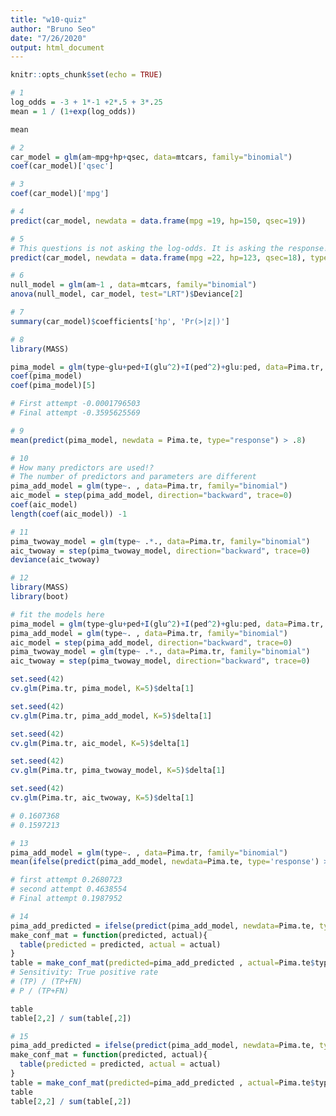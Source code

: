 ```yaml
---
title: "w10-quiz"
author: "Bruno Seo"
date: "7/26/2020"
output: html_document
---
```


```r
knitr::opts_chunk$set(echo = TRUE)
```


```r
# 1
log_odds = -3 + 1*-1 +2*.5 + 3*.25
mean = 1 / (1+exp(log_odds))

mean

```


```r
# 2
car_model = glm(am~mpg+hp+qsec, data=mtcars, family="binomial")
coef(car_model)['qsec']

```


```r
# 3
coef(car_model)['mpg']
```

```r
# 4
predict(car_model, newdata = data.frame(mpg =19, hp=150, qsec=19))
```

```r
# 5
# This questions is not asking the log-odds. It is asking the response!
predict(car_model, newdata = data.frame(mpg =22, hp=123, qsec=18), type="response")
```

```r
# 6
null_model = glm(am~1 , data=mtcars, family="binomial")
anova(null_model, car_model, test="LRT")$Deviance[2]

```

```r
# 7
summary(car_model)$coefficients['hp', 'Pr(>|z|)']

```

```r
# 8
library(MASS)

pima_model = glm(type~glu+ped+I(glu^2)+I(ped^2)+glu:ped, data=Pima.tr, family="binomial")
coef(pima_model)
coef(pima_model)[5]

# First attempt -0.0001796503 
# Final attempt -0.3595625569
```

```r
# 9
mean(predict(pima_model, newdata = Pima.te, type="response") > .8)

```

```r
# 10
# How many predictors are used!? 
# The number of predictors and parameters are different
pima_add_model = glm(type~. , data=Pima.tr, family="binomial")
aic_model = step(pima_add_model, direction="backward", trace=0)
coef(aic_model)
length(coef(aic_model)) -1
```

```r
# 11
pima_twoway_model = glm(type~ .*., data=Pima.tr, family="binomial")
aic_twoway = step(pima_twoway_model, direction="backward", trace=0)
deviance(aic_twoway)
```

```r
# 12
library(MASS)
library(boot)

# fit the models here
pima_model = glm(type~glu+ped+I(glu^2)+I(ped^2)+glu:ped, data=Pima.tr, family="binomial")
pima_add_model = glm(type~. , data=Pima.tr, family="binomial")
aic_model = step(pima_add_model, direction="backward", trace=0)
pima_twoway_model = glm(type~ .*., data=Pima.tr, family="binomial")
aic_twoway = step(pima_twoway_model, direction="backward", trace=0)

set.seed(42)
cv.glm(Pima.tr, pima_model, K=5)$delta[1]

set.seed(42)
cv.glm(Pima.tr, pima_add_model, K=5)$delta[1]

set.seed(42)
cv.glm(Pima.tr, aic_model, K=5)$delta[1]

set.seed(42)
cv.glm(Pima.tr, pima_twoway_model, K=5)$delta[1]

set.seed(42)
cv.glm(Pima.tr, aic_twoway, K=5)$delta[1]

# 0.1607368
# 0.1597213
```

```r
# 13
pima_add_model = glm(type~. , data=Pima.tr, family="binomial")
mean(ifelse(predict(pima_add_model, newdata=Pima.te, type='response') > 0.5, "Yes", "No") != Pima.te$type)

# first attempt 0.2680723
# second attempt 0.4638554
# Final attempt 0.1987952
```

```r
# 14
pima_add_predicted = ifelse(predict(pima_add_model, newdata=Pima.te, type="response") > .5, "Yes", "No")
make_conf_mat = function(predicted, actual){
  table(predicted = predicted, actual = actual)
}
table = make_conf_mat(predicted=pima_add_predicted , actual=Pima.te$type)
# Sensitivity: True positive rate
# (TP) / (TP+FN)
# P / (TP+FN)

table
table[2,2] / sum(table[,2])
```


```r
# 15
pima_add_predicted = ifelse(predict(pima_add_model, newdata=Pima.te, type="response") > .3, "Yes", "No")
make_conf_mat = function(predicted, actual){
  table(predicted = predicted, actual = actual)
}
table = make_conf_mat(predicted=pima_add_predicted , actual=Pima.te$type)
table
table[2,2] / sum(table[,2])

```

